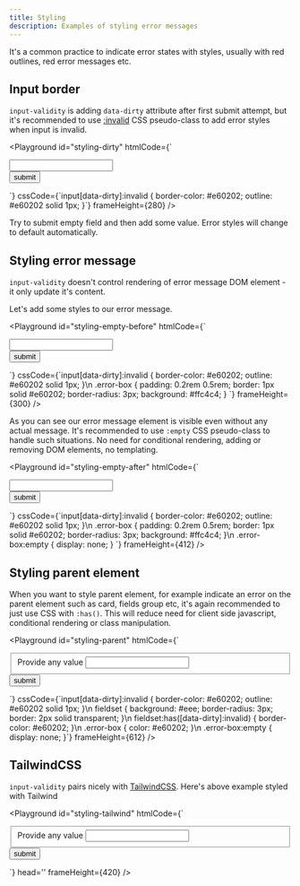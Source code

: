```yaml
---
title: Styling
description: Examples of styling error messages
---
```



It's a common practice to indicate error states with styles, usually with red outlines, red error messages etc.

## Input border

`input-validity` is adding `data-dirty` attribute after first submit attempt, but it's recommended to use [:invalid](https://developer.mozilla.org/en-US/docs/Web/CSS/:invalid) CSS pseudo-class to add error styles when input is invalid.

<Playground
  id="styling-dirty"
  htmlCode={`
<form action="/submit">
  <input
    type="text"
    required
    validation-message="#error"
  />
  <div id="error" class="error-box"></div>
  <button>submit</button>
</form>
  `}
  cssCode={`input[data-dirty]:invalid {
  border-color: #e60202;
  outline: #e60202 solid 1px;
}`}
  frameHeight={280}
/>

Try to submit empty field and then add some value. Error styles will change to default automatically.

## Styling error message

`input-validity` doesn't control rendering of error message DOM element - it only update it's content.

Let's add some styles to our error message.

<Playground
  id="styling-empty-before"
  htmlCode={`
<form action="/submit">
  <input
    type="text"
    required
    validation-message="#error"
  />
  <div id="error" class="error-box"></div>
  <button>submit</button>
</form>
  `}
  cssCode={`input[data-dirty]:invalid {
  border-color: #e60202;
  outline: #e60202 solid 1px;
}\n
.error-box {
  padding: 0.2rem 0.5rem;
  border: 1px solid #e60202;
  border-radius: 3px;
  background: #ffc4c4;
}
`}
  frameHeight={300}
/>

As you can see our error message element is visible even without any actual message. It's recommended to use `:empty` CSS pseudo-class to handle such situations. No need for conditional rendering, adding or removing DOM elements, no templating.

<Playground
  id="styling-empty-after"
  htmlCode={`
<form action="/submit">
  <input
    type="text"
    required
    validation-message="#error"
  />
  <div id="error" class="error-box"></div>
  <button>submit</button>
</form>
  `}
  cssCode={`input[data-dirty]:invalid {
  border-color: #e60202;
  outline: #e60202 solid 1px;
}\n
.error-box {
  padding: 0.2rem 0.5rem;
  border: 1px solid #e60202;
  border-radius: 3px;
  background: #ffc4c4;
}\n
.error-box:empty {
  display: none;
}
`}
  frameHeight={412}
/>

## Styling parent element

When you want to style parent element, for example indicate an error on the parent element such as card, fields group etc, it's again recommended to just use CSS with `:has()`. This will reduce need for client side javascript, conditional rendering or class manipulation.

<Playground
  id="styling-parent"
  htmlCode={`
<form action="/submit">
  <fieldset>
    <label>Provide any value</label>
    <input
      type="text"
      required
      validation-message="#error"
    />
    <div id="error" class="error-box"></div>
  </fieldset>
  <button>submit</button>
</form>
  `}
  cssCode={`input[data-dirty]:invalid {
  border-color: #e60202;
  outline: #e60202 solid 1px;
}\n
fieldset {
  background: #eee;
  border-radius: 3px;
  border: 2px solid transparent;
}\n
fieldset:has([data-dirty]:invalid) {
  border-color: #e60202;
}\n
.error-box {
  color: #e60202;
}\n
.error-box:empty {
  display: none;
}`}
  frameHeight={612}
/>

## TailwindCSS

`input-validity` pairs nicely with [TailwindCSS](https://tailwindcss.com/). Here's above example styled with Tailwind

<Playground
  id="styling-tailwind"
  htmlCode={`
<form action="/submit" class="m-2">
  <fieldset class="p-4 bg-gray-100 mb-2 rounded border-2 border-transparent [&:has([data-dirty]:invalid)]:border-red-600">
    <label>Provide any value</label>
    <input
      type="text"
      required
      validation-message="#error"
      class="mb-2 border-2 border-gray-200 data-[dirty]:invalid:border-red-600 data-[dirty]:invalid:focus:outline-red-600"
    />
    <div id="error" class="empty:hidden text-red-600"></div>
  </fieldset>
  <button class="bg-blue-600 text-white py-1 px-2 rounded">
    submit
  </button>
</form>
  `}
  head='<script src="https://cdn.tailwindcss.com"></script>'
  frameHeight={420}
/>
